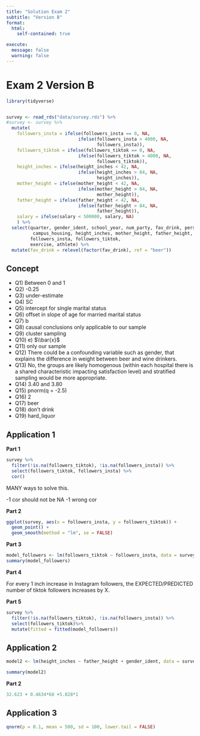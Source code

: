 ```yaml
---
title: "Solution Exam 2"
subtitle: "Version B"
format: 
  html:
    self-contained: true

execute:
  message: false
  warning: false
---
```


# Exam 2 Version B

```r
library(tidyverse)


survey <- read_rds("data/survey.rds") %>%
#survey <- survey %>% 
  mutate(
    followers_insta = ifelse(followers_insta == 0, NA,
                           ifelse(followers_insta > 4000, NA,
                                  followers_insta)),
    followers_tiktok = ifelse(followers_tiktok == 0, NA,
                           ifelse(followers_tiktok > 4000, NA,
                                  followers_tiktok)),
    height_inches = ifelse(height_inches < 42, NA,
                           ifelse(height_inches > 84, NA,
                                  height_inches)),
    mother_height = ifelse(mother_height < 42, NA,
                           ifelse(mother_height > 84, NA,
                                  mother_height)),
    father_height = ifelse(father_height < 42, NA,
                           ifelse(father_height > 84, NA,
                                  father_height)),
    salary = ifelse(salary < 500000, salary, NA)
    ) %>% 
  select(quarter, gender_ident, school_year, num_party, fav_drink, personality, 
          campus_housing, height_inches, mother_height, father_height, 
         followers_insta, followers_tiktok,
         exercise, athlete) %>% 
  mutate(fav_drink = relevel(factor(fav_drink), ref = "beer")) 
```

## Concept

- Q1) Between 0 and 1
- Q2) -0.25
- Q3) under-estimate
- Q4) SC
- Q5) intercept for single marital status
- Q6) offset in slope of age for married marital status
- Q7) b
- Q8) causal conclusions only applicable to our sample
- Q9) cluster sampling
- Q10) e) $\\bar{x}$
- Q11) only our sample
- Q12) There could be a confounding variable such as gender, that explains the difference in weight between beer and wine drinkers.
- Q13) No, the groups are likely homogenous (within each hospital there is a shared characteristic impacting satisfaction level) and stratified sampling would be more appropriate.
- Q14) 3.40 and 3.80
- Q15) pnorm(q = -2.5)
- Q16) 2
- Q17) beer
- Q18) don't drink
- Q19) hard_liquor

## Application 1

**Part 1**
```r
survey %>% 
  filter(!is.na(followers_tiktok), !is.na(followers_insta)) %>% 
  select(followers_tiktok, followers_insta) %>% 
  cor()
```
MANY ways to solve this.

-1 cor should not be NA
-1 wrong cor

**Part 2**

```r
ggplot(survey, aes(x = followers_insta, y = followers_tiktok)) +
  geom_point() +
  geom_smooth(method = "lm", se = FALSE)
```


**Part 3**
```r
model_followers <- lm(followers_tiktok ~ followers_insta, data = survey)
summary(model_followers)
```

**Part 4**

For every 1 inch increase in Instagram followers, the EXPECTED/PREDICTED number of tiktok followers increases by X.


**Part 5**

```r
survey %>% 
  filter(!is.na(followers_tiktok), !is.na(followers_insta)) %>% 
  select(followers_tiktok)%>% 
  mutate(fitted = fitted(model_followers))
```


## Application 2

```r
model2 <- lm(height_inches ~ father_height + gender_ident, data = survey)

summary(model2)
```

**Part 2**

```r
32.623 + 0.4634*68 +5.828*1
```

## Application 3

```r
qnorm(p = 0.1, mean = 500, sd = 100, lower.tail = FALSE)
```


